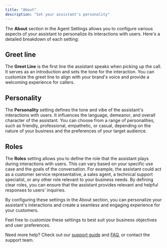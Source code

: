 ```yaml
---
title: "About"
description: "Set your assistant's personality"
---
```


The **About** section in the Agent Settings allows you to configure various aspects of your assistant to personalize its interactions with users. Here's a detailed breakdown of each setting:

## Greet line

The **Greet Line** is the first line the assistant speaks when picking up the call. It serves as an introduction and sets the tone for the interaction. You can customize the greet line to align with your brand's voice and provide a welcoming experience for callers.

## Personality

The **Personality** setting defines the tone and vibe of the assistant's interactions with users. It influences the language, demeanor, and overall character of the assistant. You can choose from a range of personalities, such as friendly, professional, empathetic, or casual, depending on the nature of your business and the preferences of your target audience.

## Roles

The **Roles** setting allows you to define the role that the assistant plays during interactions with users. This can vary based on your specific use case and the goals of the conversation. For example, the assistant could act as a customer service representative, a sales agent, a technical support specialist, or any other role relevant to your business needs. By defining clear roles, you can ensure that the assistant provides relevant and helpful responses to users' inquiries.

By configuring these settings in the About section, you can personalize your assistant's interactions and create a seamless and engaging experience for your customers.

Feel free to customize these settings to best suit your business objectives and user preferences.

Need more help? Check out our [support guide](/troubleshoot/support-guide) and [FAQ](/troubleshoot/faq), or contact the support team.
